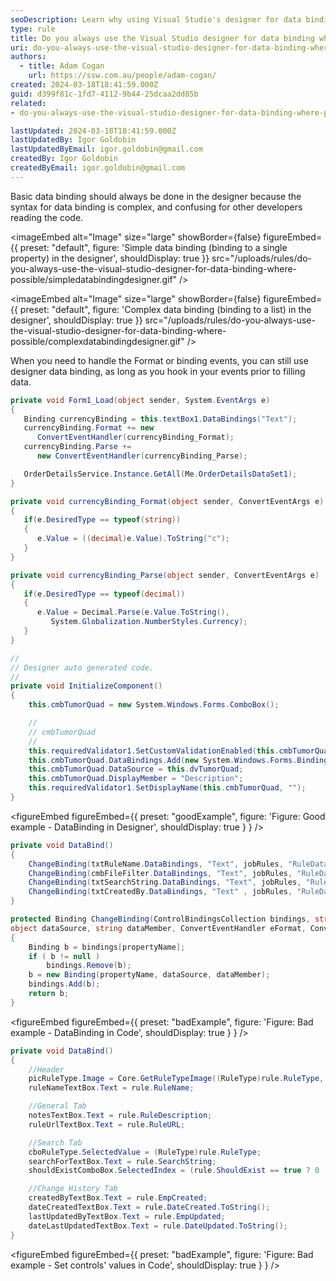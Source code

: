 ```yaml
---
seoDescription: Learn why using Visual Studio's designer for data binding simplifies complex syntax and enhances code readability
type: rule
title: Do you always use the Visual Studio designer for data binding where possible?
uri: do-you-always-use-the-visual-studio-designer-for-data-binding-where-possible
authors:
  - title: Adam Cogan
    url: https://ssw.com.au/people/adam-cogan/
created: 2024-03-18T18:41:59.000Z
guid: d399f81c-1fd7-4112-9b44-25dcaa2dd85b
related:
- do-you-always-use-the-visual-studio-designer-for-data-binding-where-possible

lastUpdated: 2024-03-18T18:41:59.000Z
lastUpdatedBy: Igor Goldobin
lastUpdatedByEmail: igor.goldobin@gmail.com
createdBy: Igor Goldobin
createdByEmail: igor.goldobin@gmail.com
---
```

Basic data binding should always be done in the designer because the syntax for data binding is complex, and confusing for other developers reading the code.

<imageEmbed
  alt="Image"
  size="large"
  showBorder={false}
  figureEmbed={{
    preset: "default",
    figure: 'Simple data binding (binding to a single property) in the designer',
    shouldDisplay: true
  }}
  src="/uploads/rules/do-you-always-use-the-visual-studio-designer-for-data-binding-where-possible/simpledatabindingdesigner.gif"
/>


<imageEmbed
  alt="Image"
  size="large"
  showBorder={false}
  figureEmbed={{
    preset: "default",
    figure: 'Complex data binding (binding to a list) in the designer',
    shouldDisplay: true
  }}
  src="/uploads/rules/do-you-always-use-the-visual-studio-designer-for-data-binding-where-possible/complexdatabindingdesigner.gif"
/>

When you need to handle the Format or binding events, you can still use designer data binding, as long as you hook in your events prior to filling data.

```cs
private void Form1_Load(object sender, System.EventArgs e)
{
   Binding currencyBinding = this.textBox1.DataBindings("Text");
   currencyBinding.Format += new
      ConvertEventHandler(currencyBinding_Format);
   currencyBinding.Parse +=
      new ConvertEventHandler(currencyBinding_Parse);

   OrderDetailsService.Instance.GetAll(Me.OrderDetailsDataSet1);
}

private void currencyBinding_Format(object sender, ConvertEventArgs e)
{
   if(e.DesiredType == typeof(string))
   {
      e.Value = ((decimal)e.Value).ToString("c");
   }
}

private void currencyBinding_Parse(object sender, ConvertEventArgs e)
{
   if(e.DesiredType == typeof(decimal))
   {
      e.Value = Decimal.Parse(e.Value.ToString(),
         System.Globalization.NumberStyles.Currency);
   }
}
```

```cs
//
// Designer auto generated code.
//
private void InitializeComponent()
{
    this.cmbTumorQuad = new System.Windows.Forms.ComboBox();

    //
    // cmbTumorQuad
    //
    this.requiredValidator1.SetCustomValidationEnabled(this.cmbTumorQuad, true);
    this.cmbTumorQuad.DataBindings.Add(new System.Windows.Forms.Binding("SelectedValue", this.dvOccMain, "TumorQuadrant"));
    this.cmbTumorQuad.DataSource = this.dvTumorQuad;
    this.cmbTumorQuad.DisplayMember = "Description";
    this.requiredValidator1.SetDisplayName(this.cmbTumorQuad, "");
}
```

<figureEmbed figureEmbed={{
  preset: "goodExample",
  figure: 'Figure: Good example - DataBinding in Designer',
  shouldDisplay: true
} } />


```cs
private void DataBind()
{
    ChangeBinding(txtRuleName.DataBindings, "Text", jobRules, "RuleData.RuleName");
    ChangeBinding(cmbFileFilter.DataBindings, "Text", jobRules, "RuleData.FileFilter");
    ChangeBinding(txtSearchString.DataBindings, "Text", jobRules, "RuleData.SearchString");
    ChangeBinding(txtCreatedBy.DataBindings, "Text" , jobRules, "RuleData.EmpCreated");
}

protected Binding ChangeBinding(ControlBindingsCollection bindings, string propertyName,
object dataSource, string dataMember, ConvertEventHandler eFormat, ConvertEventHandler eParse)
{
    Binding b = bindings[propertyName];
    if ( b != null )
        bindings.Remove(b);
    b = new Binding(propertyName, dataSource, dataMember);
    bindings.Add(b);
    return b;
}
```

<figureEmbed figureEmbed={{
  preset: "badExample",
  figure: 'Figure: Bad example - DataBinding in Code',
  shouldDisplay: true
} } />


```cs
private void DataBind()
{
    //Header
    picRuleType.Image = Core.GetRuleTypeImage((RuleType)rule.RuleType, 48);
    ruleNameTextBox.Text = rule.RuleName;

    //General Tab
    notesTextBox.Text = rule.RuleDescription;
    ruleUrlTextBox.Text = rule.RuleURL;

    //Search Tab
    cboRuleType.SelectedValue = (RuleType)rule.RuleType;
    searchForTextBox.Text = rule.SearchString;
    shouldExistComboBox.SelectedIndex = (rule.ShouldExist == true ? 0 : 1);

    //Change History Tab
    createdByTextBox.Text = rule.EmpCreated;
    dateCreatedTextBox.Text = rule.DateCreated.ToString();
    lastUpdatedByTextBox.Text = rule.EmpUpdated;
    dateLastUpdatedTextBox.Text = rule.DateUpdated.ToString();
}
```

<figureEmbed figureEmbed={{
  preset: "badExample",
  figure: 'Figure: Bad example - Set controls\' values in Code',
  shouldDisplay: true
} } />
